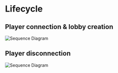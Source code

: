 # Lifecycle

## Player connection & lobby creation

![Sequence Diagram](./images/player-connection-lobby-creation.png)

## Player disconnection

![Sequence Diagram](./images/player-disconnection.png)
